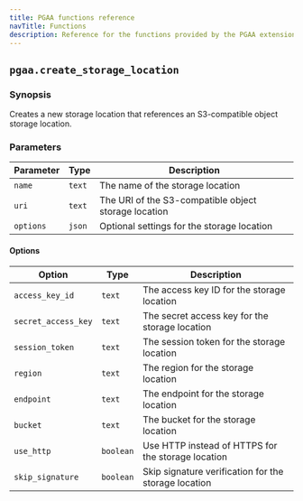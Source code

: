 ```yaml
---
title: PGAA functions reference
navTitle: Functions
description: Reference for the functions provided by the PGAA extension
---
```



## `pgaa.create_storage_location`

### Synopsis

Creates a new storage location that references an S3-compatible object storage location.

### Parameters

| Parameter | Type | Description |
| --- | --- | --- |
| `name` | `text` | The name of the storage location |
| `uri` | `text` | The URI of the S3-compatible object storage location |
| `options` | `json` | Optional settings for the storage location |

#### Options

| Option | Type | Description |
| --- | --- | --- |
| `access_key_id` | `text` | The access key ID for the storage location |
| `secret_access_key` | `text` | The secret access key for the storage location |
| `session_token` | `text` | The session token for the storage location |
| `region` | `text` | The region for the storage location |
| `endpoint` | `text` | The endpoint for the storage location |
| `bucket` | `text` | The bucket for the storage location |
| `use_http` | `boolean` | Use HTTP instead of HTTPS for the storage location |
| `skip_signature` | `boolean` | Skip signature verification for the storage location |



